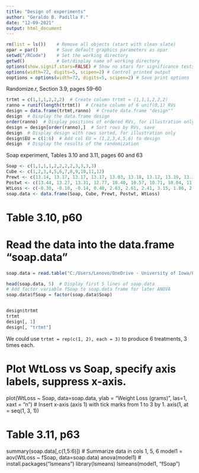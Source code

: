 ```yaml
---
title: "Design of experiments"
author: "Geraldo B. Padilla F."
date: "12-09-2021"
output: html_document
---
```


```r
rm(list = ls())    # Remove all objects (start with clean slate) 
opar = par()       # Save default graphics parameters as opar
setwd("/RCode")    # Set the working directory
getwd()            # Get/display name of working directory
options(show.signif.stars=FALSE) # Show no stars for significance tests
options(width=72, digits=5, scipen=2) # Control printed output 
ooptions = options(width=72, digits=5, scipen=2) # Save print options
```

Randomize.r, Section 3.9, pages 59-60

```r
trtmt = c(1,1,1,2,2,2)  # Create column trtmt = (1,1,1,2,2,2)
ranno = runif(length(trtmt))  # Create column of 6 unif(0,1) RVs
design = data.frame(trtmt,ranno)  # Create data.frame "design""
design  # Display the data.frame design
order(ranno)  # Display positions of ordered RVs, for illustration only
design = design[order(ranno),]  # Sort rows by RVs, save
design  # Display design with rows sorted, for illustration only
design$EU = c(1:6)  # Add col EU = (1,2,3,4,5,6) to design
design  # Display the results of the randomization
```

Soap experiment, Tables 3.10 and 3.11, pages 60 and 63
```r
Soap <- c(1,1,1,1,2,2,2,2,3,3,3,3)
Cube <- c(1,2,3,4,5,6,7,8,9,10,11,12)
Prewt <- c(13.14, 13.17, 13.17, 13.17, 13.03, 13.18, 13.12, 13.19, 13.14, 13.19, 13.06, 13.00)
Postwt <- c(13.44, 13.27, 13.31, 12.77, 10.40, 10.57, 10.71, 10.04, 11.28, 11.16, 10.80, 11.18)
WtLoss <- c(-0.30, -0.10, -0.14, 0.40, 2.63, 2.61, 2.41, 3.15, 1.86, 2.03, 2.26, 1.82)
soap.data <- data.frame(Soap, Cube, Prewt, Postwt, WtLoss)
```


# Table 3.10, p60
# Read the data into the data.frame "soap.data"

```r
soap.data = read.table("C:/Users/Lenovo/OneDrive - University of Iowa/PhD portfolio/5. Github projects/ISM/First-example/soap.txt", header = TRUE)

head(soap.data, 5)  # Display first 5 lines of soap.data
# Add factor variable fSoap to soap.data frame for later ANOVA
soap.data$fSoap = factor(soap.data$Soap)


design$trtmt
trtmt
design[, 1]
design[, "trtmt"]
```

We could use `trtmt = rep(c(1, 2), each = 3)` to produce 6 treatments, 3 times each.



# Plot WtLoss vs Soap, specify axis labels, suppress x-axis.
plot(WtLoss ~ Soap, data=soap.data, 
     ylab = "Weight Loss (grams)", las=1, xaxt = "n")
# Insert x-axis (axis 1) with tick marks from 1 to 3 by 1.
axis(1, at = seq(1, 3, 1)) 

# Table 3.11, p63
summary(soap.data[,c(1,5:6)]) # Summarize data in cols 1, 5, 6
model1 = aov(WtLoss ~ fSoap, data=soap.data)
anova(model1)
# install.packages("lsmeans")
library(lsmeans)
lsmeans(model1, "fSoap")